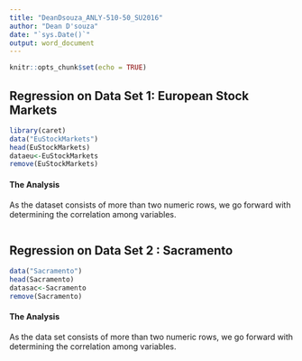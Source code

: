 ```yaml
---
title: "DeanDsouza_ANLY-510-50_SU2016"
author: "Dean D'souza"
date: "`sys.Date()`"
output: word_document
---
```


```r
knitr::opts_chunk$set(echo = TRUE)
```

## Regression on Data Set 1: European Stock Markets

```r
library(caret)
data("EuStockMarkets")
head(EuStockMarkets)
dataeu<-EuStockMarkets
remove(EuStockMarkets)
```

#### The Analysis
  
  As the dataset consists of more than two numeric rows, we go forward with determining the correlation among variables.
  
```r

```


## Regression on Data Set 2 : Sacramento

```r
data("Sacramento")
head(Sacramento)
datasac<-Sacramento
remove(Sacramento)
```

#### The Analysis
  
  As the data set consists of more than two numeric rows, we go forward with determining the correlation among variables.
  
```r

```
